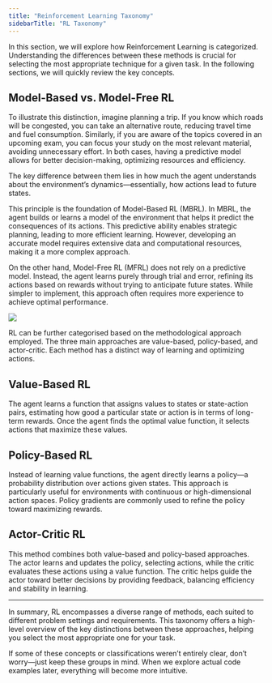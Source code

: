 ```yaml
---
title: "Reinforcement Learning Taxonomy"
sidebarTitle: "RL Taxonomy"
---
```


In this section, we will explore how Reinforcement Learning is categorized. Understanding the differences between these methods is crucial for selecting the most appropriate technique for a given task. In the following sections, we will quickly review the key concepts.

## <Icon icon="brain-circuit" /> Model-Based vs. Model-Free RL


To illustrate this distinction, imagine planning a trip. If you know which roads will be congested, you can take an alternative route, reducing travel time and fuel consumption. Similarly, if you are aware of the topics covered in an upcoming exam, you can focus your study on the most relevant material, avoiding unnecessary effort. In both cases, having a predictive model allows for better decision-making, optimizing resources and efficiency.

<Tip>
    The key difference between them lies in how much the agent understands about the environment’s dynamics—essentially, how actions lead to future states.
</Tip>

This principle is the foundation of Model-Based RL (MBRL). In MBRL, the agent builds or learns a model of the environment that helps it predict the consequences of its actions. This predictive ability enables strategic planning, leading to more efficient learning. However, developing an accurate model requires extensive data and computational resources, making it a more complex approach.

On the other hand, Model-Free RL (MFRL) does not rely on a predictive model. Instead, the agent learns purely through trial and error, refining its actions based on rewards without trying to anticipate future states. While simpler to implement, this approach often requires more experience to achieve optimal performance.

![](/images/RL_taxonomy.png)


RL can be further categorised based on the methodological approach employed. The three main approaches are value-based, policy-based, and actor-critic. Each method has a distinct way of learning and optimizing actions.

## <Icon icon="brain-circuit" />  Value-Based RL
The agent learns a function that assigns values to states or state-action pairs, estimating how good a particular state or action is in terms of long-term rewards. Once the agent finds the optimal value function, it selects actions that maximize these values.

## <Icon icon="brain-circuit" /> Policy-Based RL
Instead of learning value functions, the agent directly learns a policy—a probability distribution over actions given states. This approach is particularly useful for environments with continuous or high-dimensional action spaces. Policy gradients are commonly used to refine the policy toward maximizing rewards.

## <Icon icon="brain-circuit" /> Actor-Critic RL
This method combines both value-based and policy-based approaches. The actor learns and updates the policy, selecting actions, while the critic evaluates these actions using a value function. The critic helps guide the actor toward better decisions by providing feedback, balancing efficiency and stability in learning.


***

In summary, RL encompasses a diverse range of methods, each suited to different problem settings and requirements. This taxonomy offers a high-level overview of the key distinctions between these approaches, helping you select the most appropriate one for your task.

<Tip>
If some of these concepts or classifications weren’t entirely clear, don’t worry—just keep these groups in mind. When we explore actual code examples later, everything will become more intuitive.
</Tip>

